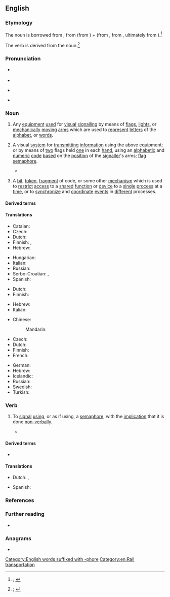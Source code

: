 {{also|Semaphore|sémaphore}}
==English==
{{was wotd|2020|February|22}}

===Etymology===
{{multiple images
|direction = vertical
|image1 = Wsh signals.jpg
|caption1 = Semaphore [[signal#Noun|signals]] ''(sense 1)'' at {{w|Worcester Shrub Hill railway station}}
|image2 = Semaphore alphabet (Signalling, 1918).jpg
|caption2 = The [[flag semaphore]] ''(sense 2)'' signalling alphabet
}}

{{PIE root|en|dʰyeh₂|bʰer}}
The noun is borrowed from {{bor|en|fr|sémaphore}}, from {{der|en|grc|σῆμα|t=mark, sign, token}} (from {{der|en|ine-pro|*dʰyeh₂-|t=to notice}}) + {{der|en|fr|-phore}} (from {{m|grc|-φορος|pos=''suffix indicating a bearer or carrier''}}, from {{m|grc|φέρω|t=to bear, carry}}, ultimately from {{der|en|ine-pro|*bʰer-|t=to bear, carry}}).<ref>{{R:OED Online|pos=n|id=175547|date=March 2014|nodot=yes}}; {{R:Lexico|pos=n}}</ref>

The verb is derived from the noun.<ref>{{R:OED Online|pos=v|id=327983|date=March 2014|nodot=yes}}; {{R:Lexico|pos=v}}</ref>

===Pronunciation===
* {{a|RP}} {{IPA|en|/ˈsɛməfɔː/}}
* {{audio|en|En-uk-semaphore.oga|Audio (RP)}}
* {{a|GA}} {{IPA|en|/ˈsɛməˌfɔɹ/}}
* {{hyphenation|en|se|ma|phore}}

===Noun===
{{en-noun|~}}

# Any [[equipment]] [[use#Verb|used]] for [[visual#Adjective|visual]] [[signalling#Noun|signalling]] by means of [[flag#Noun|flags]], [[light#Noun|lights]], or [[mechanically]] [[moving#Adjective|moving]] [[arm#Noun|arms]] which are used to [[represent]] [[letter#Noun|letters]] of the [[alphabet]], or [[word#Noun|words]].
# {{lb|en|also|figuratively}} A visual [[system]] for [[transmit]]ting [[information]] using the above equipment; or {{lb|en|by extension}} by means of [[two]] flags held [[one]] in each [[hand#Noun|hand]], using an [[alphabetic]] and [[numeric]] [[code#Noun|code]] [[base#Verb|based]] on the [[position#Noun|position]] of the [[signaller]]'s arms; [[flag semaphore]].
#* {{quote-book|en|author=Gene Weingarten|authorlink=Gene Weingarten|chapter=Remembering Harry|title=Old Dogs are the Best Dogs|location=New York, N.Y.|publisher={{w|Simon & Schuster}}|year=2008|page=4|pageurl=https://books.google.com/books?id=GOUMoGLf9tYC&pg=PA4|isbn=978-1-4165-6596-3|passage=Consider the wagging tail, the most basic '''semaphore''' in dog/human communication.}}
# {{lb|en|computing}} A [[bit#Noun|bit]], [[token]], [[fragment#Noun|fragment]] of code, or some other [[mechanism]] which is used to [[restrict]] [[access#Noun|access]] to a [[shared#Adjective|shared]] [[function#Noun|function]] or [[device]] to a [[single#Adjective|single]] [[process#Noun|process]] at a [[time#Noun|time]], or to [[synchronize]] and [[coordinate#Verb|coordinate]] [[event]]s in [[different]] processes.
#: {{ux|en|The thread increments the '''semaphore''' to prevent other threads from entering the [[critical section]] at the same time.}}

====Derived terms====
{{col3|en
|flag semaphore
|semaphore plant
|semaphore signal
|[[semaphoretic]] {{qualifier|obsolete}}
|semaphoretical
|semaphoric
|semaphorin
|semaphorist
}}

====Translations====
{{trans-top|equipment used for visual signalling}}
{{trans-mid}}
{{trans-bottom}}

{{trans-top|visual system for transmitting information}}
* Catalan: {{t+|ca|semàfor|m}}
* Czech: {{t+|cs|semafor|m}}
* Dutch: {{t+|nl|semafoor|m}}
* Finnish: {{t|fi|opastin}}, {{t|fi|opastinjärjestelmä}}
* Hebrew: {{t+|he|סמפור|m|tr=semafor}}
{{trans-mid}}
* Hungarian: {{t+|hu|szemafor}}
* Italian: {{t+|it|semaforo}}
* Russian: {{t+|ru|семафо́р|m}}
* Serbo-Croatian: {{t|sh|се̏мафо̄р|m|sc=Cyrl}}, {{t+|sh|sȅmafōr|m}}
* Spanish: {{t+|es|semáforo}}
{{trans-bottom}}

{{trans-top|visual system for transmitting information using flags}}
* Dutch: {{t+|nl|semafoor|m}}
* Finnish: {{t|fi|lippuviittoilu}}
{{trans-mid}}
* Hebrew: {{t+|he|סמפור|m|tr=semafor}}
* Italian: {{t|it|semaforo marittimo|m}}
{{trans-bottom}}

{{trans-top|mechanism used to restrict access to a shared function or device to a single process at a time}}
* Chinese:
*: Mandarin: {{t-needed|cmn}}
* Czech: {{t+|cs|semafor|m}}
* Dutch: {{t+|nl|semafoor|m}}
* Finnish: {{t+|fi|semafori}}
* French: {{t+|fr|sémaphore|m}}
{{trans-mid}}
* German: {{t|de|Semaphor|m}}
* Hebrew: {{t+|he|סמפור|m|tr=semafor}}
* Icelandic: {{t|is|veif|f}}
* Russian: {{t-needed|ru}}
* Swedish: {{t+|sv|semafor|c}}
* Turkish: {{t+|tr|semafor}}
{{trans-bottom}}

===Verb===
{{en-verb|semaphor}}

# {{lb|en|ambitransitive|also|figuratively}} To [[signal#Verb|signal]] [[use#Verb|using]], or as if using, a [[#Noun|semaphore]], with the [[implication]] that it is done [[nonverbally|non-verbally]].
#* {{quote-book|en|author=Peter Hopkirk|authorlink=Peter Hopkirk|chapter=The Climactic Years|title=[[w:The Great Game (Peter Hopkirk book)|The Great Game: On Secret Service in High Asia]]|location=London|publisher=[[w:John Murray (publisher)|John Murray]]|year=1990|isbn=978-0-7195-4727-0|location2=Oxford, Oxfordshire|publisher2={{w|Oxford University Press}}|year2=2001|page2=478|pageurl2=https://books.google.com/books?id=1_41VGoCYU8C&pg=PA478|isbn2=978-0-19-280232-3|passage=Minutes later, unseen by the defenders, he '''semaphored''' back across the valley that he was going to make a fresh attempt.}}

====Derived terms====
* {{l|en|semaphoring|pos=adjective}}

====Translations====
{{trans-top|to signal using, or as if using, a semaphore}}
* Dutch: {{t+|nl|signaleren}}, {{t+|nl|seinen}}
{{trans-mid}}
* Spanish: {{t+|es|semáforo|m}}
{{trans-bottom}}

===References===
<references />

===Further reading===
* {{pedia}}

===Anagrams===
* {{anagrams|en|a=aeehmoprs|mesohepar}}

[[Category:English words suffixed with -phore]]
[[Category:en:Rail transportation]]